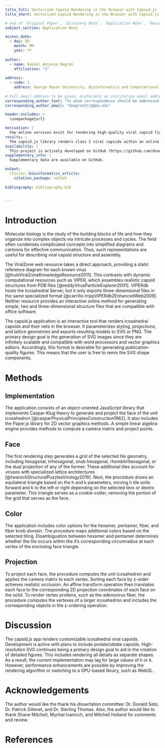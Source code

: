 ```yaml
---
title_full: Vectorized Capsid Rendering in the Browser with Capsid.js
title_short: Vectorized Capsid Rendering in the Browser with Capsid.js

# one of `Original Paper`, `Discovery Note`, `Application Note`, `Review`, `Letter to the Editor`, `Conference Paper`    
subject_section: Application Note

access_date:
  - day: DD
    month: MM
    year: YY
      
author:
  - name: Daniel Antonio Negrón
    affiliation: "1"
      
address:
  - code: 1
    address: George Mason University, Bioinformatics and Computational Biology, 10900 University Blvd, Manassas, VA, 20110
 
# Full email address to be given, preferably an institution email address.  
corresponding_author_text: "To whom correspondence should be addressed. E-mail: dnegron2\\@gmu.edu"
corresponding_author_email: "dnegron2\\@gmu.edu"

header-includes: >
  \usepackage{url}

motivation: |
  Few online services exist for rendering high-quality viral capsid figures compatible with common productivity software to develop effective infographics in the field of virology.
results: |
  The capsid.js library renders class I viral capsids within an online application that parameterizes style options, perspectives, and lattice patterns with SVG export.
availability: |
  This project is actively developed on GitHub (https://github.com/dnanto/capsid), distributed under the MIT License, hosted on GitHub Pages, and runs on modern browsers (https://dnanto.github.io/capsid/capsid.html).
supplementary_info: |
  Supplementary data are available on GitHub.

output:
  rticles::bioinformatics_article:
    citation_package: natbib
    
bibliography: bibliography.bib


---
```


Introduction
============

Molecular biology is the study of the building blocks of life and how they organize into complex objects via intricate processes and cycles. The field often condenses complicated concepts into simplified diagrams and cartoons for effective communication. Thus, such representations are useful for describing viral capsid structure and assembly. 

The ViralZone web resource takes a direct approach, providing a static reference diagram for each known virus [@huloViralZoneKnowledgeResource2011]. This contrasts with dynamic computational resources such as VIPER, which assembles realistic capsid structures from PDB files [@reddyVirusParticleExplorer2001]. VIPERdb hosts the Icosahedral Server, but it only exports three-dimensional files in the same specialized format [@carrillo-trippVIPERdb2EnhancedWeb2009]. Neither resource provides an interactive online method for generating simple, two and three-dimensional structure files that are compatible with office software.

The capsid.js application is an interactive tool that renders icosahedral capsids and their nets in the browser. It parameterizes styling, projections, and lattice geometries and exports resulting models to SVG or PNG. The primary design goal is the generation of SVG images since they are infinitely scalable and compatible with word processors and vector graphics editors. Accordingly, this format is desirable for generating publication-quality figures. This means that the user is free to remix the SVG shape components.


Methods
=======

Implementation
--------------

The application consists of an object-oriented JavaScript library that implements Caspar-Klug theory to generate and project the face of the unit icosahedron [@casparPhysicalPrinciplesConstruction1962]. It also includes the Paper.js library for 2D vector graphics methods. A simple linear algebra engine provides methods to compute a camera matrix and project points.

Face
----

The first rendering step generates a grid of the selected tile geometry, including hexagonal, trihexagonal, snub hexagonal, rhombitrihexagonal, or the dual projection of any of the former. These additional tiles account for viruses with specialized lattice architectures [@twarockStructuralPuzzlesVirology2019]. Next, the procedure draws an equilateral triangle based on the h and k parameters, moving h tile units forward and k to the left or right depending on the selected levo or dextro parameter. This triangle serves as a cookie-cutter, removing the portion of the grid that serves as the face.

Color
-----

The application includes color options for the hexamer, pentamer, fiber, and fiber knob domain. The procedure maps additional colors based on the selected tiling. Disambiguation between hexamer and pentamer determines whether the tile occurs within the it’s corresponding circumradius at each vertex of the enclosing face triangle.


\begin{figure*}
  \includegraphics[width=\textwidth]{Fig1.pdf}
  \caption{Construct the face and icosahedron for a levo T7 viral capsid ($T=h^2+hk+k^2=2^2+(2)(1)+1^2$). This figure shows how office software such as Microsoft PowerPoint can import and convert the SVG files generated with capsid.js into shape objects. (A) Select the unit tile (hexagon) and draw a grid. Draw a triangle over the grid, moving h and k tile units forwards and left respectively. (B) Extract the triangular area from the grid. Color the hexamers and pentamers based on the unit tile circumradius from each face vertex. (C) Project the face to the 2D coordinates of the icosahedron based on the camera matrix. (D) Alternate tiling patterns. (E) The icosahedral net.}
\end{figure*}


Projection
----------

To project each face, the procedure computes the unit icosahedron and applies the camera matrix to each vertex. Sorting each face by z-order achieves realistic occlusion. An affine transform operation then translates each face to the corresponding 2D projection coordinates of each face on the solid. To render vertex proteins, such as the adenovirus fiber, the procedure computes the vertexes of a larger icosahedron and includes the corresponding objects in the z-ordering operation.


Discussion
==========

The capsid.js app renders customizable icosahedral viral capsids. Development is active with plans to include prolate/oblate capsids. High-resolution SVG continues being a primary design goal to aid in the creation of detailed figures. This includes rendering all details as separate shapes. As a result, the current implementation may lag for large values of h or k. However, performance enhancements are possible by improving the rendering algorithm or switching to a GPU-based library, such as WebGL.


Acknowledgements {.unnumbered}
==============

The author would like the thank his dissertation committee: Dr. Donald Seto, Dr. Patrick Gillevet, and Dr. Sterling Thomas. Also, the author would like to thank Shane Mitchell, Mychal Ivancich, and Mitchell Holland for comments and review.


References {.unnumbered}
==============

